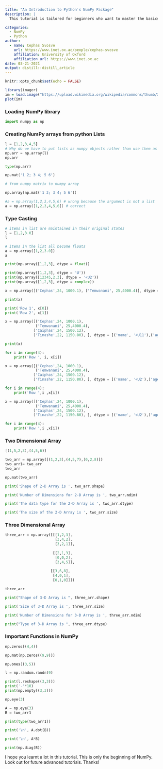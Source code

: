 ```yaml
---
title: "An Introduction to Python's NumPy Package"
description: |
  This tutorial is tailored for beginners who want to master the basics of NumPy package.

categories:
  - NumPy
  - Python
author:
  - name: Cephas Svosve 
    url: https://www.inet.ox.ac/people/cephas-svosve
    affiliation: University of Oxford
    affiliation_url: https://www.inet.ox.ac
date: 03-21-2021
output: distill::distill_article
---
```


```r
knitr::opts_chunk$set(echo = FALSE)
```


```r
library(imager)
im = load.image("https://upload.wikimedia.org/wikipedia/commons/thumb/3/31/NumPy_logo_2020.svg/2560px-NumPy_logo_2020.svg.png")
plot(im)
```

### Loading NumPy library

```python
import numpy as np
```


### Creating NumPy arrays from python Lists

```python
l = [1,2,3,4,5]
# Why do we have to put lists as numpy objects rather than use them as they are?
np.arr = np.array(l) 
np.arr
```


```python
type(np.arr)
```


```python
np.mat('1 2; 3 4; 5 6')
```


```python
# from numpy matrix to numpy array

np.array(np.mat('1 2; 3 4; 5 6'))
```


```python
#a = np.array(1,2,3,4,5,6) # wrong because the argument is not a list
a = np.array([1,2,3,4,5,6]) # correct
```


### Type Casting

```python
# items in list are maintained in their original states
l = [1,2,3.0] 
l
```


```python
# items in the list all become floats
a = np.array([1,2,3.0])
a
```


```python
print(np.array([1,2,3], dtype = float))
```


```python
print(np.array([1,2,3], dtype = 'U'))
print(np.array([12345,2,3], dtype = '<U2'))
print(np.array([1,2,3], dtype = complex))
```


```python
x = np.array([('Cephas',24, 1000.1), ('Temwanani', 25,4000.4)], dtype = [('name', '<U11'),('age','int'), ('salary', 'f4')])
```


```python
print(x)
```


```python
print('Row 1', x[0])
print('Row 2', x[1])
```


```python
x = np.array([('Cephas',24, 1000.1), 
              ('Temwanani', 25,4000.4),
             ('Caiphas',24, 1500.12), 
             ('Tinashe',22, 1150.80), ], dtype = [('name', '<U11'),('age','int'), ('salary', 'f4')])

print(x)
```


```python
for i in range(4):
    print('Row ', i, x[i])
```


```python
x = np.array([('Cephas',24, 1000.1), 
              ('Temwanani', 25,4000.4),
             ('Caiphas',24, 1500.12), 
             ('Tinashe',22, 1150.80), ], dtype = [('name', '<U2'),('age','U'), ('salary', 'f')])
```


```python
for i in range(4):
    print('Row ',i ,x[i])
```


```python
x = np.array([('Cephas',24, 1000.1), 
              ('Temwanani', 25,4000.4),
             ('Caiphas',24, 1500.12), 
             ('Tinashe',22, 1150.80), ], dtype = [('name', '<U2'),('age','int32'), ('salary', 'f')])
```


```python
for i in range(4):
    print('Row ',i ,x[i])
```


### Two Dimensional Array

```python
[(1,5,2,3),(4,5,6)]
```


```python
two_arr = np.array([(1,2,3),(4,5,7),(0,2,8)])
two_arr1= two_arr
two_arr
```


```python
np.mat(two_arr)
```


```python
print('Shape of 2-D Array is ', two_arr.shape)
```


```python
print('Number of Dimensions for 2-D Array is ', two_arr.ndim)
```


```python
print('The data type for the 2-D Array is ', two_arr.dtype)
```


```python
print('The size of the 2-D Array is ', two_arr.size)
```


### Three Dimensional Array

```python
three_arr = np.array([[[1,2,3],
                       [3,4,2],
                       [3,2,1]],
                      
                      [[2,1,3],
                       [0,0,2], 
                       [3,4,5]],
                     
                     [[3,6,8],
                      [4,0,1],
                      [0,1,0]]])
```


```python
three_arr

```


```python
print("Shape of 3-D Array is ", three_arr.shape)
```


```python
print('Size of 3-D Array is ', three_arr.size)
```


```python
print('Number of Dimensions for 3-D Array is ', three_arr.ndim)
```


```python
print("Type of 3-D Array is ", three_arr.dtype)
```


### Important Functions in NumPy

```python
np.zeros((4,4))
```


```python
np.mat(np.zeros((9,9)))
```


```python
np.ones((3,5))
```


```python
l = np.random.randn(9)

print(l.reshape((3,3)))
print('-'*10)
print(np.empty((3,3)))
```


```python
np.eye(3)
```


```python
A = np.eye(3)
B = two_arr1

print(type(two_arr1))

print('\n', A.dot(B))

print('\n', A*B)
```


```python
print(np.diag(B))
```

I hope you learnt a lot in this tutorial. This is only the beginning of NumPy. Look out for future advanced tutorials. Thanks!